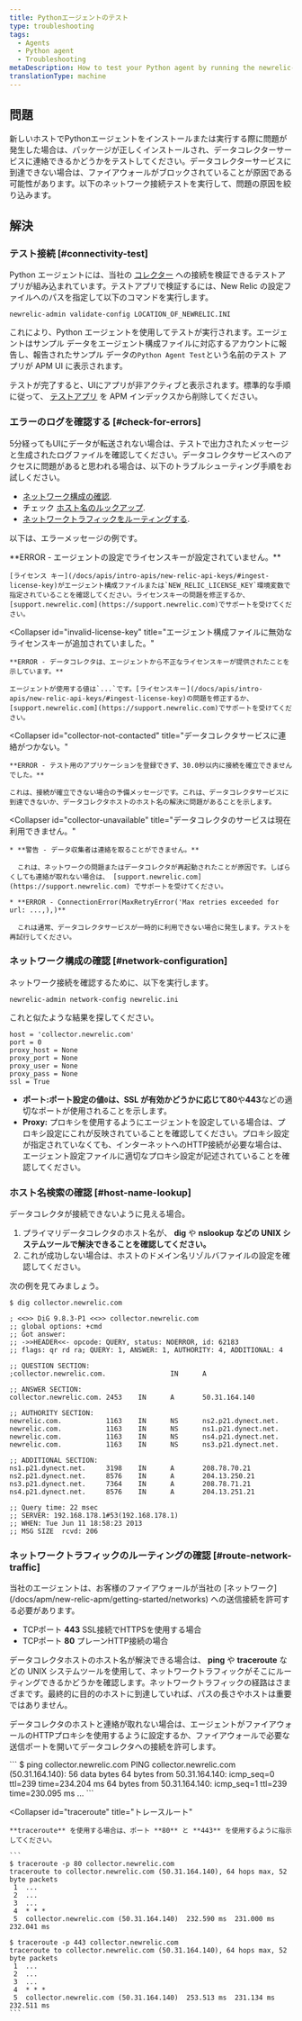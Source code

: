 ```yaml
---
title: Pythonエージェントのテスト
type: troubleshooting
tags:
  - Agents
  - Python agent
  - Troubleshooting
metaDescription: How to test your Python agent by running the newrelic-admin validate-config (config file location) command.
translationType: machine
---
```


## 問題

新しいホストでPythonエージェントをインストールまたは実行する際に問題が発生した場合は、パッケージが正しくインストールされ、データコレクターサービスに連絡できるかどうかをテストしてください。データコレクターサービスに到達できない場合は、ファイアウォールがブロックされていることが原因である可能性があります。以下のネットワーク接続テストを実行して、問題の原因を絞り込みます。

## 解決

### テスト接続 [#connectivity-test]

Python エージェントには、当社の [コレクター](/docs/accounts-partnerships/education/getting-started-new-relic/glossary#collector) への接続を検証できるテストアプリが組み込まれています。テストアプリで検証するには、New Relic の設定ファイルへのパスを指定して以下のコマンドを実行します。

```
newrelic-admin validate-config LOCATION_OF_NEWRELIC.INI
```

これにより、Python エージェントを使用してテストが実行されます。エージェントはサンプル データをエージェント構成ファイルに対応するアカウントに報告し、報告されたサンプル データの`Python Agent Test`という名前のテスト アプリが APM UI に表示されます。

テストが完了すると、UIにアプリが非アクティブと表示されます。標準的な手順に従って、 [テストアプリ](/docs/apm/new-relic-apm/maintenance/remove-applications-servers) を APM インデックスから削除してください。

### エラーのログを確認する [#check-for-errors]

5分経ってもUIにデータが転送されない場合は、テストで出力されたメッセージと生成されたログファイルを確認してください。データコレクタサービスへのアクセスに問題があると思われる場合は、以下のトラブルシューティング手順をお試しください。

* [ネットワーク構成の確認](/docs/agents/python-agent/installation-configuration/testing-python-agent#network-configuration).
* チェック [ホスト名のルックアップ](/docs/agents/python-agent/installation-configuration/testing-python-agent#host-name-lookup).
* [ネットワークトラフィックをルーティングする](/docs/agents/python-agent/installation-configuration/testing-python-agent#network-traffic-routing).

以下は、エラーメッセージの例です。

<CollapserGroup>
  <Collapser
    id="license-key-not-added"
    title="エージェント構成ファイルにライセンスキーが追加されていませんでした。"
  >
    **ERROR - エージェントの設定でライセンスキーが設定されていません。**

    [ライセンス キー](/docs/apis/intro-apis/new-relic-api-keys/#ingest-license-key)がエージェント構成ファイルまたは`NEW_RELIC_LICENSE_KEY`環境変数で指定されていることを確認してください。ライセンスキーの問題を修正するか、 [support.newrelic.com](https://support.newrelic.com)でサポートを受けてください。
  </Collapser>

  <Collapser
    id="invalid-license-key"
    title="エージェント構成ファイルに無効なライセンスキーが追加されていました。"
  >
    **ERROR - データコレクタは、エージェントから不正なライセンスキーが提供されたことを示しています。**

    エージェントが使用する値は`...`です。[ライセンスキー](/docs/apis/intro-apis/new-relic-api-keys/#ingest-license-key)の問題を修正するか、 [support.newrelic.com](https://support.newrelic.com)でサポートを受けてください。
  </Collapser>

  <Collapser
    id="collector-not-contacted"
    title="データコレクタサービスに連絡がつかない。"
  >
    **ERROR - テスト用のアプリケーションを登録できず、30.0秒以内に接続を確立できませんでした。**

    これは、接続が確立できない場合の予備メッセージです。これは、データコレクタサービスに到達できないか、データコレクタホストのホスト名の解決に問題があることを示します。
  </Collapser>

  <Collapser
    id="collector-unavailable"
    title="データコレクタのサービスは現在利用できません。"
  >
    * **警告 - データ収集者は連絡を取ることができません。**

      これは、ネットワークの問題またはデータコレクタが再起動されたことが原因です。しばらくしても連絡が取れない場合は、 [support.newrelic.com](https://support.newrelic.com) でサポートを受けてください。

    * **ERROR - ConnectionError(MaxRetryError('Max retries exceeded for url: ...,),)**

      これは通常、データコレクタサービスが一時的に利用できない場合に発生します。テストを再試行してください。
  </Collapser>
</CollapserGroup>

### ネットワーク構成の確認 [#network-configuration]

ネットワーク接続を確認するために、以下を実行します。

```
newrelic-admin network-config newrelic.ini
```

これと似たような結果を探してください。

```
host = 'collector.newrelic.com'
port = 0
proxy_host = None
proxy_port = None
proxy_user = None
proxy_pass = None
ssl = True
```

* **ポート:**ポート設定の値`0`は、SSL が有効かどうかに応じて**80**や**443**などの適切なポートが使用されることを示します。
* **Proxy:** プロキシを使用するようにエージェントを設定している場合は、プロキシ設定にこれが反映されていることを確認してください。プロキシ設定が指定されていなくても、インターネットへのHTTP接続が必要な場合は、エージェント設定ファイルに適切なプロキシ設定が記述されていることを確認してください。

### ホスト名検索の確認 [#host-name-lookup]

データコレクタが接続できないように見える場合。

1. プライマリデータコレクタのホスト名が、 **dig** や **nslookup などの UNIX システムツールで解決できることを確認してください。**
2. これが成功しない場合は、ホストのドメイン名リゾルバファイルの設定を確認してください。

次の例を見てみましょう。

```
$ dig collector.newrelic.com

; <<>> DiG 9.8.3-P1 <<>> collector.newrelic.com
;; global options: +cmd
;; Got answer:
;; ->>HEADER<<- opcode: QUERY, status: NOERROR, id: 62183
;; flags: qr rd ra; QUERY: 1, ANSWER: 1, AUTHORITY: 4, ADDITIONAL: 4

;; QUESTION SECTION:
;collector.newrelic.com.                IN      A

;; ANSWER SECTION:
collector.newrelic.com. 2453    IN      A       50.31.164.140

;; AUTHORITY SECTION:
newrelic.com.           1163    IN      NS      ns2.p21.dynect.net.
newrelic.com.           1163    IN      NS      ns1.p21.dynect.net.
newrelic.com.           1163    IN      NS      ns4.p21.dynect.net.
newrelic.com.           1163    IN      NS      ns3.p21.dynect.net.

;; ADDITIONAL SECTION:
ns1.p21.dynect.net.     3198    IN      A       208.78.70.21
ns2.p21.dynect.net.     8576    IN      A       204.13.250.21
ns3.p21.dynect.net.     7364    IN      A       208.78.71.21
ns4.p21.dynect.net.     8576    IN      A       204.13.251.21

;; Query time: 22 msec
;; SERVER: 192.168.178.1#53(192.168.178.1)
;; WHEN: Tue Jun 11 18:58:23 2013
;; MSG SIZE  rcvd: 206
```

### ネットワークトラフィックのルーティングの確認 [#route-network-traffic]

<Callout variant="important">
  当社のエージェントは、お客様のファイアウォールが当社の [ネットワーク](/docs/apm/new-relic-apm/getting-started/networks) への送信接続を許可する必要があります。

  * TCPポート **443** SSL接続でHTTPSを使用する場合
  * TCPポート **80** プレーンHTTP接続の場合
</Callout>

データコレクタホストのホスト名が解決できる場合は、 **ping** や **traceroute** などの UNIX システムツールを使用して、ネットワークトラフィックがそこにルーティングできるかどうかを確認します。ネットワークトラフィックの経路はさまざまです。最終的に目的のホストに到達していれば、パスの長さやホストは重要ではありません。

データコレクタのホストと連絡が取れない場合は、エージェントがファイアウォールのHTTPプロキシを使用するように設定するか、ファイアウォールで必要な送信ポートを開いてデータコレクタへの接続を許可します。

<CollapserGroup>
  <Collapser
    id="ping"
    title="Ping"
  >
    ```
    $ ping collector.newrelic.com
    PING collector.newrelic.com (50.31.164.140): 56 data bytes
    64 bytes from 50.31.164.140: icmp_seq=0 ttl=239 time=234.204 ms
    64 bytes from 50.31.164.140: icmp_seq=1 ttl=239 time=230.095 ms
    ...
    ```
  </Collapser>

  <Collapser
    id="traceroute"
    title="トレースルート"
  >
    **traceroute** を使用する場合は、ポート **80** と **443** を使用するように指示してください。

    ```
    $ traceroute -p 80 collector.newrelic.com
    traceroute to collector.newrelic.com (50.31.164.140), 64 hops max, 52 byte packets
     1  ...
     2  ...
     3  ...
     4  * * *
     5  collector.newrelic.com (50.31.164.140)  232.590 ms  231.000 ms  232.041 ms

    $ traceroute -p 443 collector.newrelic.com
    traceroute to collector.newrelic.com (50.31.164.140), 64 hops max, 52 byte packets
     1  ...
     2  ...
     3  ...
     4  * * *
     5  collector.newrelic.com (50.31.164.140)  253.513 ms  231.134 ms  232.511 ms
    ```
  </Collapser>
</CollapserGroup>